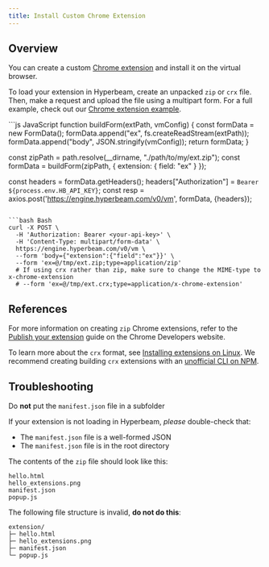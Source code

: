 ```yaml
---
title: Install Custom Chrome Extension
---
```


## Overview

You can create a custom [Chrome extension](https://chrome.google.com/webstore/category/extensions) and install it on the virtual browser.

To load your extension in Hyperbeam, create an unpacked `zip` or `crx` file. Then, make a request and upload the file using a multipart form. For a full example, check out our [Chrome extension example](https://github.com/hyperbeam/examples/tree/master/load-custom-chrome-extension).

<CodeGroup>
```js JavaScript
function buildForm(extPath, vmConfig) {
  const formData = new FormData();
  formData.append("ex", fs.createReadStream(extPath));
  formData.append("body", JSON.stringify(vmConfig));
  return formData;
}

const zipPath = path.resolve(__dirname, "./path/to/my/ext.zip");
const formData = buildForm(zipPath, {
  extension: {
    field: "ex"
  }
});

const headers = formData.getHeaders();
headers["Authorization"] = `Bearer ${process.env.HB_API_KEY}`;
const resp = axios.post('https://engine.hyperbeam.com/v0/vm', formData, {headers});
```

```bash Bash
curl -X POST \
  -H 'Authorization: Bearer <your-api-key>' \
  -H 'Content-Type: multipart/form-data' \
  https://engine.hyperbeam.com/v0/vm \
  --form 'body={"extension":{"field":"ex"}}' \
  --form 'ex=@/tmp/ext.zip;type=application/zip'
  # If using crx rather than zip, make sure to change the MIME-type to x-chrome-extension
  # --form 'ex=@/tmp/ext.crx;type=application/x-chrome-extension'
```
</CodeGroup>

## References

For more information on creating `zip` Chrome extensions, refer to the [Publish your extension](https://developer.chrome.com/docs/webstore/publish/#create-your-items-zip-file) guide on the Chrome Developers website.
  
To learn more about the `crx` format, see [Installing extensions on Linux](https://developer.chrome.com/docs/extensions/mv3/linux_hosting/#packaging). We recommend creating building `crx` extensions with an [unofficial CLI on NPM](https://www.npmjs.com/package/crx#cli-api).

## Troubleshooting

<Warning>Do **not** put the `manifest.json` file in a subfolder</Warning>

If your extension is not loading in Hyperbeam, *please* double-check that:
* The `manifest.json` file is a well-formed JSON
* The `manifest.json` file is in the root directory

The contents of the `zip` file should look like this:

```
hello.html
hello_extensions.png
manifest.json
popup.js
```

The following file structure is invalid, **do not do this**:
```
extension/
├─ hello.html
├─ hello_extensions.png
├─ manifest.json
└─ popup.js
```
